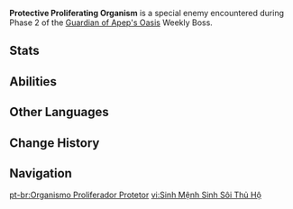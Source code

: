 {{Enemy Infobox
|dmgtype  = Dendro
|image    = Enemy Protective Proliferating Organism.png
|type     = Special Enemies
|group    = Proliferating Organisms
}}
'''Protective Proliferating Organism''' is a special enemy encountered during Phase 2 of the [[Guardian of Apep's Oasis]] Weekly Boss.

==Stats==
{{Enemy Stats|dendro_res=50%|hp_ratio=3.2|hp_type=2|hide_atk=1|hide_notes=1}}

==Abilities==
{{Enemy Attacks
|enemy = Protective Proliferating Organism

|name_1      = Shield Support
|desc_1      = Provides a {{Dendro}} [[Shield/Enemy|shield]] to nearby Preliminary Proliferating Organisms, granting them immunity to DMG. The shield's durability refreshes to full every 0.5 seconds, and the Protective Proliferating Organism must be defeated to permanently remove the shields.
}}

==Other Languages==
{{Other Languages
|en       = Protective Proliferating Organism
|zhs      = 守护的增殖生命体
|zhs_rm   = Shǒuhù de Zēngzhí Shēngmìng-tǐ
|zht      = 守護的增殖生命體
|zht_rm   = Shǒuhù de Zēngzhí Shēngmìng-tǐ
|zh_tl    = 
|ja       = 防衛増殖生命体
|ja_rm    = Bouei Zoushoku Seimeitai
|ja_tl    = Defense Proliferating Lifeform
|ko       = 수호<->의 증식 생명체
|ko_tl    = Proliferation Organism of Protection
|es       = Organismo proliferador protector
|es_tl    = Protective Proliferating Organism
|fr       = Organisme proliférant protecteur
|fr_tl    = Protective Proliferating Organism
|ru       = Защитный размножающийся организм
|ru_tl    = Protective Proliferating Organism
|th       = สิ่งมีชีวิตที่สามารถเพิ่มจำนวนได้อย่างรวดเร็วร่างผู้พิทักษ์
|th_rm    = 
|th_tl    = 
|vi       = Sinh Mệnh Sinh Sôi Thủ Hộ
|vi_tl    = 
|de       = Schützender Wucherungsorganismus
|de_tl    = Protective Proliferating Organism
|id       = Protective Proliferating Organism
|pt       = Organismo Proliferador Protetor
|pt_tl    = 
|tr       = Çoğalan Koruyucu Organizma
|tr_tl    = Proliferating Protective Organism
|it       = Organismo proliferante protettivo
|it_tl    = 
}}

==Change History==
{{Change History|3.6}}

==Navigation==
{{Enemy Navbox|Special}}

[[pt-br:Organismo Proliferador Protetor]]
[[vi:Sinh Mệnh Sinh Sôi Thủ Hộ]]